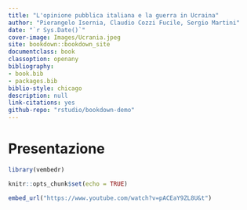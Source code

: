 ```yaml
--- 
title: "L'opinione pubblica italiana e la guerra in Ucraina"
author: "Pierangelo Isernia, Claudio Cozzi Fucile, Sergio Martini"
date: "`r Sys.Date()`"
cover-image: Images/Ucrania.jpeg
site: bookdown::bookdown_site
documentclass: book
classoption: openany
bibliography:
- book.bib
- packages.bib
biblio-style: chicago
description: null
link-citations: yes
github-repo: "rstudio/bookdown-demo"
---
```


# Presentazione {-}

```r

library(vembedr)

knitr::opts_chunk$set(echo = TRUE)
```

```r
embed_url("https://www.youtube.com/watch?v=pACEaY9ZL8U&t")
```
